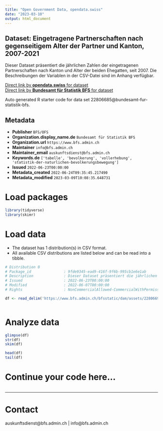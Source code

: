 ```yaml
---
title: "Open Government Data, opendata.swiss"
date: "2023-03-10"
output: html_document
---
```


## Dataset: Eingetragene Partnerschaften nach gegenseitigem Alter der Partner und Kanton, 2007-2021

Dieser Dataset präsentiert die jährlichen Zahlen der eingetragenen Partnerschaften nach Kanton und Alter der beiden Ehegatten, seit 2007. Die Beschreibungen der Variablen in der CSV-Datei sind im Anhang verfügbar.

[Direct link by **opendata.swiss** for dataset](https://opendata.swiss/de/dataset/eingetragene-partnerschaften-nach-gegenseitigem-alter-der-partner-und-kanton-2007-2021)<br>
[Direct link by **Bundesamt für Statistik BFS** for dataset](https://www.bfs.admin.ch/asset/de/ts-x-01.06.03.01)

Auto generated R starter code for data set 22806685@bundesamt-fur-statistik-bfs.

## Metadata

- **Publisher** `BFS/OFS`
- **Organization.display_name.de** `Bundesamt für Statistik BFS`
- **Organization.url** `https://www.bfs.admin.ch`
- **Maintainer** `info@bfs.admin.ch`
- **Maintainer_email** `auskunftsdienst@bfs.admin.ch`
- **Keywords.de** `['tabelle', 'bevolkerung', 'vollerhebung', 'statistik-der-naturlichen-bevolkerungsbewegung']`
- **Issued** `2022-06-23T00:00:00`
- **Metadata_created** `2022-06-24T09:35:45.217490`
- **Metadata_modified** `2023-03-09T10:08:35.648731`


# Load packages

```r

library(tidyverse)
library(skimr)

```

# Load data

-   The dataset has 1 distribution(s) in CSV format.
-   All available CSV distributions are listed below and can be read into a tibble.

```r

# Distribution 0
# Package_id               : 9fde9345-ead9-416f-9f6b-995cb1e6e1ab
# Description              : Dieser Dataset präsentiert die jährlichen Zahlen der eingetragenen Partnerschaften nach Kanton und Alter der beiden Ehegatten, seit 2007. Die Beschreibungen der Variablen in der CSV-Datei sind im Anhang verfügbar.
# Issued                   : 2022-06-23T00:00:00
# Modified                 : 2022-06-07T00:00:00
# Rights                   : NonCommercialAllowed-CommercialWithPermission-ReferenceRequired

df <- read_delim('https://www.bfs.admin.ch/bfsstatic/dam/assets/22806691/master')



```

# Analyze data

```r

glimpse(df)
str(df)
skim(df)

head(df)
tail(df)

```

# Continue your code here...

```r

```

------------------------------------------------------------------------

# Contact

auskunftsdienst@bfs.admin.ch | info@bfs.admin.ch
